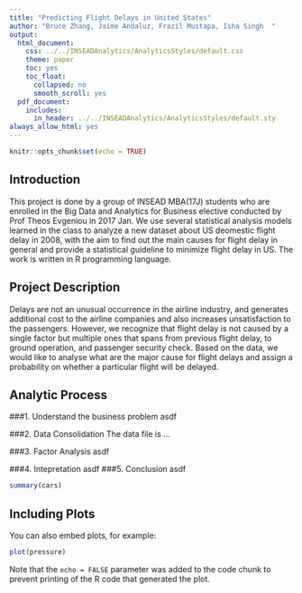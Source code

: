 ```yaml
---
title: "Predicting Flight Delays in United States"
author: "Bruce Zhang, Jaime Andaluz, Frazil Mustapa, Isha Singh  "
output:
  html_document:
    css: ../../INSEADAnalytics/AnalyticsStyles/default.css
    theme: paper
    toc: yes
    toc_float:
      collapsed: no
      smooth_scroll: yes
  pdf_document:
    includes:
      in_header: ../../INSEADAnalytics/AnalyticsStyles/default.sty
always_allow_html: yes
---
```


```r
knitr::opts_chunk$set(echo = TRUE)
```

## Introduction

This project is done by a group of INSEAD MBA(17J) students who are enrolled in the Big Data and Analytics for Business elective conducted by Prof Theos Evgeniou in 2017 Jan. We use several statistical analysis models learned in the class to analyze a new dataset about US deomestic flight delay in 2008, with the aim to find out the main causes for flight delay in general and provide a statistical guideline to minimize flight delay in US. The work is written in R programming language. 


## Project Description

Delays are not an unusual occurrence in the airline industry, and generates additional cost to the airline companies and also increases unsatisfaction to the passengers. However, we recognize that flight delay is not caused by a single factor but multiple ones that spans from previous flight delay, to ground operation, and passenger security check. Based on the data, we would like to analyse what are the major cause for flight delays and assign a probability on whether a particular flight will be delayed. 

## Analytic Process 

###1. Understand the business problem
asdf

###2. Data Consolidation 
The data file is ...

###3. Factor Analysis 
asdf

###4. Intepretation
asdf
###5. Conclusion 
asdf

```r
summary(cars)
```

## Including Plots

You can also embed plots, for example:

```r
plot(pressure)
```

Note that the `echo = FALSE` parameter was added to the code chunk to prevent printing of the R code that generated the plot.
